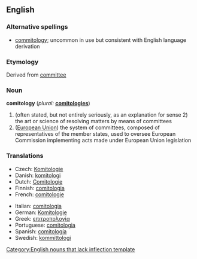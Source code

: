 ==English==

===Alternative spellings===
*[[commitology]]; uncommon in use but consistent with English language derivation

===Etymology===
Derived from [[committee]]

===Noun===
'''comitology'''  (''plural:'' '''[[comitologies]]''')
# (often stated, but not entirely seriously, as an explanation for sense 2) the art or science of resolving matters by means of committees
# ([[European Union]]) the system of committees, composed of representatives of the member states, used to oversee European Commission implementing acts made under European Union legislation

=== Translations ===
{{top}}
*Czech: [[Komitologie]]
*Danish: [[komitologi]]
*Dutch: [[Comitologie]]
*Finnish: [[comitologia]]
*French: [[comitologie]] {{f}}
{{mid}}
*Italian: [[comitologia]] {{f}}
*German: [[Komitologie]]
*Greek: [[επιτροπολογία]]
*Portuguese: [[comitologia]]
*Spanish: [[comitología]]
*Swedish: [[kommittologi]]
{{bottom}}

[[Category:English nouns that lack inflection template]]